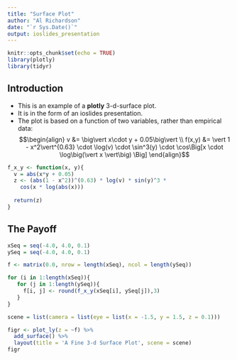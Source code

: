 ```yaml
---
title: "Surface Plot"
author: "Al Richardson"
date: "`r Sys.Date()`"
output: ioslides_presentation
---
```


```r
knitr::opts_chunk$set(echo = TRUE)
library(plotly)
library(tidyr)
```

## Introduction

- This is an example of a **plotly** 3-d-surface plot. 
- It is in the form of an ioslides presentation.
- The plot is based on a function of two variables, rather than empirical data:
$$\begin{align}
v &= \big\vert x\cdot y + 0.05\big\vert \\
f(x,y) &= \vert 1 - x^2\vert^{0.63} \cdot  \log(v)  \cdot \sin^3(y)
\cdot \cos\Big[x \cdot \log\big(\vert x \vert\big) \Big] 
\end{align}$$

```r

f_x_y <- function(x, y){
  v = abs(x*y + 0.05)
  z <- (abs(1 - x^2))^(0.63) * log(v) * sin(y)^3 * 
    cos(x * log(abs(x)))
  
  return(z)
}

```

## The Payoff

```r
xSeq = seq(-4.0, 4.0, 0.1)
ySeq = seq(-4.0, 4.0, 0.1)

f <- matrix(0.0, nrow = length(xSeq), ncol = length(ySeq))

for (i in 1:length(xSeq)){
   for (j in 1:length(ySeq)){
     f[i, j] <- round(f_x_y(xSeq[i], ySeq[j]),3)
   }
}

scene = list(camera = list(eye = list(x = -1.5, y = 1.5, z = 0.1)))

figr <- plot_ly(z = ~f) %>% 
  add_surface() %>% 
  layout(title = 'A Fine 3-d Surface Plot', scene = scene)
figr
```